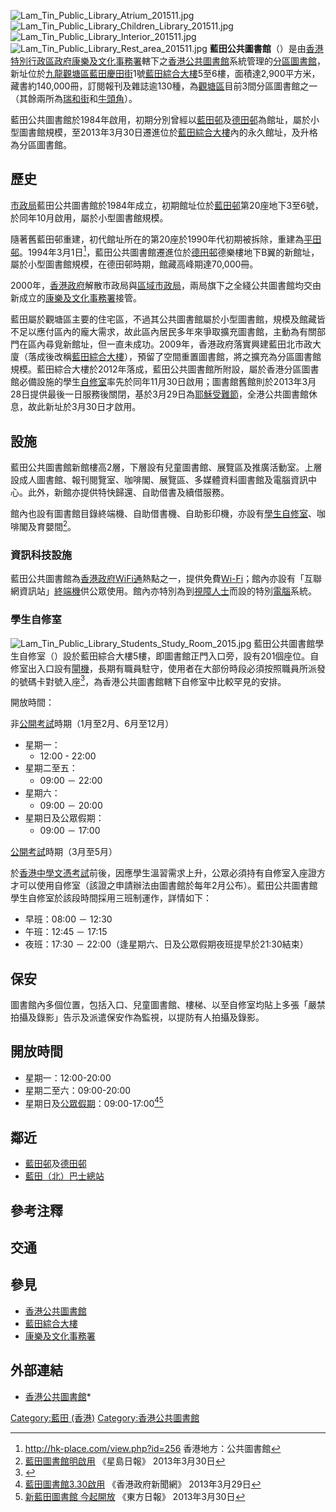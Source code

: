 {{Infobox_Library 
| 名字    = 藍田公共圖書館
| 英文名  = Lam Tin Public Library 
| 圖像    = [[File:Lam_Tin_Public_Library_201511.jpg|280px]]
| 類型    = [[香港公共圖書館|香港公共圖書館]]－[[分區圖書館|分區圖書館]]
| 建造時間 = 2009年至2012年
| 地址    = [[香港|香港]][[九龍|九龍]][[觀塘區|觀塘區]][[藍田_(香港)|藍田]][[慶田街|慶田街]]1號<br />[[藍田綜合大樓|藍田綜合大樓]]5至6樓
| 隸屬於  = [[康樂及文化事務署|康樂及文化事務署]]－[[香港公共圖書館|香港公共圖書館]]
| 藏品    = [[圖書|圖書]]、[[視聽資料|視聽資料]]及[[報刊|報刊]]
| 規模    = 藏書約140,000冊、報刊及雜誌逾130種
}}
[[File:Lam_Tin_Public_Library_Atrium_201511.jpg|thumb]]
[[File:Lam_Tin_Public_Library_Children_Library_201511.jpg|thumb]]
[[File:Lam_Tin_Public_Library_Interior_201511.jpg|thumb]]
[[File:Lam_Tin_Public_Library_Rest_area_201511.jpg|thumb]]
'''藍田公共圖書館'''（{{lang-en|Lam Tin Public Library}}）是由[[香港特別行政區政府|香港特別行政區政府]][[康樂及文化事務署|康樂及文化事務署]]轄下之[[香港公共圖書館|香港公共圖書館]]系統管理的[[分區圖書館|分區圖書館]]，新址位於[[九龍|九龍]][[觀塘區|觀塘區]][[藍田_(香港)|藍田]][[慶田街|慶田街]]1號[[藍田綜合大樓|藍田綜合大樓]]5至6樓，面積達2,900平方米，藏書約140,000冊，訂閱報刊及雜誌逾130種，為[[觀塘區|觀塘區]]目前3間分區圖書館之一（其餘兩所為[[瑞和街公共圖書館|瑞和街]]和[[牛頭角公共圖書館|牛頭角]]）。

藍田公共圖書館於1984年啟用，初期分別曾經以[[藍田邨|藍田邨]]及[[德田邨|德田邨]]為館址，屬於小型圖書館規模，至2013年3月30日遷進位於[[藍田綜合大樓|藍田綜合大樓]]內的永久館址，及升格為分區圖書館。

== 歷史 ==
[[市政局_(香港)|市政局]]藍田公共圖書館於1984年成立，初期館址位於[[藍田邨|藍田邨]]第20座地下3至6號，於同年10月啟用，屬於小型圖書館規模。

隨著舊藍田邨重建，初代館址所在的第20座於1990年代初期被拆除，重建為[[平田邨|平田邨]]。1994年3月1日<ref>http://hk-place.com/view.php?id=256 {{Wayback|url=http://hk-place.com/view.php?id=256 |date=20201225094652 }} 香港地方：公共圖書館</ref>，藍田公共圖書館遷進位於[[德田邨|德田邨]]德樂樓地下B翼的新館址，屬於小型圖書館規模，在德田邨時期，館藏高峰期達70,000冊。

2000年，[[香港政府|香港政府]]解散市政局與[[區域市政局|區域市政局]]，兩局旗下之全綫公共圖書館均交由新成立的[[康樂及文化事務署|康樂及文化事務署]]接管。

藍田屬於觀塘區主要的住宅區，不過其公共圖書館屬於小型圖書館，規模及館藏皆不足以應付區內的龐大需求，故此區內居民多年來爭取擴充圖書館，主動為有關部門在區內尋覓新館址，但一直未成功。2009年，香港政府落實興建藍田北市政大廈（落成後改稱[[藍田綜合大樓|藍田綜合大樓]]），預留了空間重置圖書館，將之擴充為分區圖書館規模。藍田綜合大樓於2012年落成，藍田公共圖書館所附設，屬於香港分區圖書館必備設施的學生[[自修室|自修室]]率先於同年11月30日啟用；圖書館舊館則於2013年3月28日提供最後一日服務後關閉，基於3月29日為[[耶穌受難節|耶穌受難節]]，全港公共圖書館休息，故此新址於3月30日才啟用。

== 設施 ==
藍田公共圖書館新館樓高2層，下層設有兒童圖書館、展覽區及推廣活動室。上層設成人圖書館、報刊閱覽室、咖啡閣、展覽區、多媒體資料圖書館及電腦資訊中心。此外，新館亦提供特快歸還、自助借書及續借服務。

館內也設有圖書館目錄終端機、自助借書機、自助影印機，亦設有[[自修室|學生自修室]]、咖啡閣及育嬰間<ref>[http://hk.news.yahoo.com/藍田圖書館明啟用-073100503.html 藍田圖書館明啟用] 《星島日報》 2013年3月30日</ref>。

=== 資訊科技設施 ===
藍田公共圖書館為[[香港政府WiFi通|香港政府WiFi通]]熱點之一，提供免費[[Wi-Fi|Wi-Fi]]；館內亦設有「互聯網資訊站」[[終端機|終端機]]供公眾使用。館內亦特別為到[[視障人士|視障人士]]而設的特別[[電腦|電腦]]系統。

=== 學生自修室 ===
[[File:Lam_Tin_Public_Library_Students_Study_Room_2015.jpg|thumb]]
藍田公共圖書館學生自修室（{{lang-en|'''Lam Tin Public Library Students' Study Room'''}}）設於藍田綜合大樓5樓，即圖書館正門入口旁，設有201個座位。自修室出入口設有[[閘機|閘機]]，長期有職員駐守，使用者在大部份時段必須按照職員所派發的號碼卡對號入座<ref>{{cite news |title=屏山天水圍公共圖書館及藍田公共圖書館學生自修室快將啟用 |url=http://www.info.gov.hk/gia/general/201211/16/P201211160442.htm |publisher=香港政府新聞公報 |date=2012-11-16 |accessdate=2013-03-29 |archive-date=2020-11-06 |archive-url=https://web.archive.org/web/20201106002601/https://www.info.gov.hk/gia/general/201211/16/P201211160442.htm |dead-url=no }}</ref>，為香港公共圖書館轄下自修室中比較罕見的安排。

開放時間：
;非[[香港中學文憑考試|公開考試]]時期（1月至2月、6月至12月）
*星期一：
**12:00 - 22:00
*星期二至五：
**09:00 － 22:00
*星期六：
**09:00 － 20:00
*星期日及公眾假期：
**09:00 － 17:00

;[[香港中學文憑考試|公開考試]]時期（3月至5月）
於[[香港中學文憑考試|香港中學文憑考試]]前後，因應學生溫習需求上升，公眾必須持有自修室入座證方才可以使用自修室（該證之申請辦法由圖書館於每年2月公布）。藍田公共圖書館學生自修室於該段時間採用三班制運作，詳情如下：
*早班：08:00 － 12:30
*午班：12:45 － 17:15
*夜班：17:30 － 22:00（逢星期六、日及公眾假期夜班提早於21:30結束）

==保安==
圖書館內多個位置，包括入口、兒童圖書館、樓梯、以至自修室均貼上多張「嚴禁拍攝及錄影」告示及派遣保安作為監視，以提防有人拍攝及錄影。

== 開放時間 ==
{{UTC+8}}
*星期一：12:00-20:00
*星期二至六：09:00-20:00
*星期日及[[香港節日與公眾假期|公眾假期]]：09:00-17:00<ref>[http://www.news.gov.hk/tc/categories/health/html/2013/03/20130329_120808.shtml 藍田圖書館3.30啟用] {{Wayback|url=http://www.news.gov.hk/tc/categories/health/html/2013/03/20130329_120808.shtml |date=20130331101830 }} 《香港政府新聞網》 2013年3月29日</ref><ref>[http://orientaldaily.on.cc/cnt/news/20130330/00176_017.html 新藍田圖書館 今起開放] {{Wayback|url=http://orientaldaily.on.cc/cnt/news/20130330/00176_017.html |date=20190210103432 }} 《東方日報》 2013年3月30日</ref>

== 鄰近 ==
* [[藍田邨|藍田邨]]及[[德田邨|德田邨]]
* [[藍田（北）巴士總站|藍田（北）巴士總站]]

== 參考注釋 ==
{{reflist}}

== 交通 ==
{{參見|藍田 (香港)#交通}}

== 參見 ==
*[[香港公共圖書館|香港公共圖書館]]
*[[藍田綜合大樓|藍田綜合大樓]]
*[[康樂及文化事務署|康樂及文化事務署]]

== 外部連結 ==
*[http://www.hkpl.gov.hk/ 香港公共圖書館]* {{Wayback|url=http://www.hkpl.gov.hk/ |date=20130404021255 }}

{{香港公共圖書館}}

[[Category:藍田_(香港)|Category:藍田 (香港)]]
[[Category:香港公共圖書館|Category:香港公共圖書館]]
